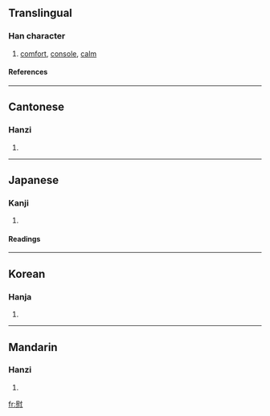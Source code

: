 ==Translingual==
===Han character===
{{Han char|rn=61|rad=心|as=11|sn=15|four=7433<sub>0</sub>|canj=尸戈心 (SIP), X尸戈心 (XSIP)}}
# [[comfort]], [[console]], [[calm]]
====References====
{{Han ref|kx=0400.030|dkj=11135|dj=0739.230|hdz=42343.150|uh=6170|ud=24944|bh=BCA2|bd=48290}}

----
==Cantonese==
===Hanzi===
{{yue-hanzi|jyut=wai3|y=wai}}
# {{defn|Cantonese}}

----
==Japanese==
===Kanji===
{{ja-kanji|grade=c|rs=心11}}
# {{defn|Japanese}} 
====Readings====
{{ja-readings|on=[[い]] (i)|kun=[[なぐさめる]] (nagusameru), [[なぐさむ]] (nagusamu), [[なぐさみ]] (nagusami)}}

----
==Korean==
===Hanja===
{{ko-hanja|hangeul=|eumhun=[[위로할]] [[위]] (''wirohal, wi'')|rv=wi|mr=wi|y=wi}}
# {{defn|Korean}}

----
==Mandarin==
===Hanzi===
{{cmn-hanzi|pin=[[wèi]] ([[wei4]])|wg=wei<sup>4</sup>}}
# {{defn|Mandarin}}

[[fr:慰]]
